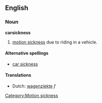 ==English==
=== Noun ===
'''carsickness'''

#[[motion sickness]] due to riding in a vehicle.

====Alternative spellings====
*[[car sickness]]

====Translations====
*Dutch: [[wagenziekte]] ''f''

[[Category:Motion sickness]]